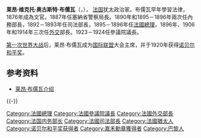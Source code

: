 {{Infobox Premier
| honorific-suffix =
| name = 萊昂·布儒瓦 [[File:Nobel_prize_medal.svg|25px]]
| original_name = Léon Bourgeois
| image = File:Léon Bourgeois.jpg
| order = 64
| office = 法國總理
| term start = 1895年11月1日
| term end = 1896年4月29日
| predecessor = [[亚历山大·里博|亚历山大·里博]]
| successor = [[朱尔·梅利纳|朱尔·梅利纳]]
| 出生日期 = {{Birth date|1851|5|21}}
| 出生地點 = {{FRA}}[[巴黎|巴黎]]
| 逝世日期 = {{Death date and age|1925|9|29|1851|5|21}}
| 逝世地點 = {{FRA}}[[埃佩爾奈|埃佩爾奈]]
| 政黨 = 無
}}

'''莱昂·维克托·奥古斯特·布儒瓦'''（{{lang-fr|'''Léon Victor Auguste Bourgeois'''}}，{{bd|1851年|5月21日|1925年|9月29日}}）， [[法国|法国]]犹太政治家。布儒瓦早年學習法律，1876年成為文官。1887年任塞納省警察局長。1890年和1895－1896年兩次任內務部長，1892－1893年任司法部長，1895－1896年任[[法國總理|法國總理]]，1896年、1906年和1914年三次任[[法國外交部|外交]]部長。1923－1924任參議院議長。

[[第一次世界大战|第一次世界大战]]后，莱昂·布儒瓦成为[[国际联盟|国际联盟]]大会主席，并于1920年获得[[诺贝尔和平奖|诺贝尔和平奖]]。

== 参考资料 ==
* [http://www.nobel-winners.com/Peace/leon_bourgeois.html 莱昂·布儒瓦介绍] {{Wayback|url=http://www.nobel-winners.com/Peace/leon_bourgeois.html |date=20161009182728 }}

{{-}}
{{start box}}
{{succession box|[[亚历山大·里博|亚历山大·里博]]|[[朱尔·梅利纳|朱尔·梅利纳]]|[[法国总理|法国总理]]|1895－1896年}}
{{succession box|[[马塞兰·贝特洛|马塞兰·贝特洛]]|[[加布里埃尔·阿诺托|加布里埃尔·阿诺托]]|法国外交部长|1896年}}
{{end box}}

{{France-poli-bio-stub}}
{{诺贝尔和平奖获得者 (1901年-1925年)}}
{{法国政府首脑}}
{{Authority control}}
{{DEFAULTSORT: Bourgeois, Leon}}
[[Category:法國總理|Category:法國總理]]
[[Category:法國參議院議長|Category:法國參議院議長]]
[[Category:法國外交部長|Category:法國外交部長]]
[[Category:法国内务部长|Category:法国内务部长]]
[[Category:法國司法部長|Category:法國司法部長]]
[[Category:法國猶太人|Category:法國猶太人]]
[[Category:诺贝尔和平奖获得者|Category:诺贝尔和平奖获得者]]
[[Category:嘉禾勳章獲得者|Category:嘉禾勳章獲得者]]
[[Category:巴黎人|Category:巴黎人]]
